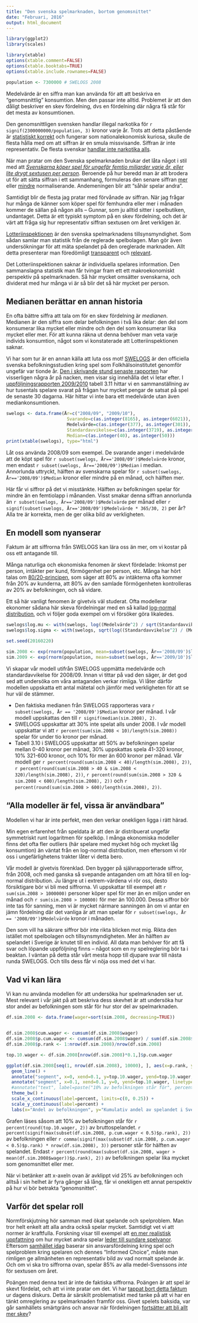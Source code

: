 ```yaml
---
title: "Den svenska spelmarknaden, bortom genomsnittet"
date: "Februari, 2016"
output: html_document
---
```


```r
library(ggplot2)
library(scales)

library(xtable)
options(xtable.comment=FALSE)
options(xtable.booktabs=TRUE)
options(xtable.include.rownames=FALSE)

population <- 7300000 # SWELOGS 2008
```

Medelvärde är en siffra man kan använda för att att beskriva en "genomsnittlig" konsumtion. Men den passar inte alltid. Problemet är att den dåligt beskriver en skev fördelning, dvs en fördelning där några få står för det mesta av konsumtionen.

Den genomsnittligen svensken handlar illegal narkotika för `r signif(2300000000/population, 3)` kronor varje år. Trots att detta påstående är [statistiskt korrekt](http://www.svd.se/sex-och-droger-omsatter-miljarder-svenskarna-koper-droger-och-prostituerade-for-miljarder) och fungerar som nationalekonomisk kuriosa, skulle de flesta hålla med om att siffran är en smula missvisande. Siffran är inte representativ. De flesta svenskar [handlar inte narkotika alls](http://www.can.se/sv/drogfakta/fragor-och-svar/narkotika/#Hur-manga-anvander-narkotika-i-Sverige).

När man pratar om den Svenska spelmarknaden brukar det låta något i stil med att [*Svenskarna köper spel för ungefär femtio miljarder varje år, eller lite drygt sextusen per person*](http://www.lotteriinspektionen.se/sv/Om-oss/Statistik/). Beroende på hur beredd man är att brodera ut för att sätta siffran i ett sammanhang, formuleras den senare siffran [mer](http://www.thegamblermagazine.se/2016/02/18/sammanfattning-den-reglerade-spelmarknaden-2015/) eller [mindre](http://www.dn.se/ekonomi/oreglerade-internetbolag-tog-hem-spelet-2014/) normaliserande. Andemeningen blir att "såhär spelar andra".

Samtidigt blir de flesta jag pratar med förvånade av siffran. När jag frågar hur många de känner som köper spel för femhundra eller mer i månaden kommer de sällan på någon alls -- Gunnar, som ju alltid sitter i spelbutiken, undantaget. Detta är ett typiskt symptom på en skev fördelning, och det är värt att fråga sig hur representativ siffran sextusen om året verkligen är.



[Lotteriinspektionen](http://www.lotteriinspektionen.se) är den svenska spelmarknadens tillsynsmyndighet. Som sådan samlar man statistik från de reglerade spelbolagen. Man gör även undersökningar för att mäta spelandet på den oreglerade marknaden. Allt detta presenterar man föredömligt  [transparent](http://www.lotteriinspektionen.se/sv/Om-oss/Statistik/) och [relevant](http://www.lotteriinspektionen.se/sv/Om-oss/Statistik/Veckans-statistik/). 

Det Lotteriinspektionen saknar är individuella spelares information. Den sammanslagna statistik man får tvingar fram ett ett makroekonomiskt perspektiv på spelmarknaden. Så här mycket omsätter svenskarna, och dividerat med hur många vi är så blir det så här mycket per person.

## Medianen berättar en annan historia

En ofta bättre siffra att tala om för en skev fördelning är *medianen*. Medianen är den siffra som delar befolkningen i två lika delar: den del som konsumerar lika mycket eller mindre och den del som konsumerar lika mycket eller mer. För att kunna räkna ut denna behöver man veta varje individs konsumtion, något som vi konstaterade att Lotteriinspektionen saknar.

Vi har som tur är en annan källa att luta oss mot! [SWELOGS](http://www.folkhalsomyndigheten.se/amnesomraden/andts/spel/swelogs-befolkningsstudie/) är den officiella svenska befolkningsstudien kring spel som Folkhälsoinstitutet genomför ungefär var tionde år. [Den i skrivande stund senaste rapporten](http://www.folkhalsomyndigheten.se/publicerat-material/publikationer/Spel-om-pengar-och-spelproblem-i-Sverige-20082009-Huvudresultat-fran-SWELOGS-befolkningsstudie/) har visserligen några år på nacken, men visar sig innehålla det vi letar efter. I [uppföljningsrapporten 2009/2010](https://www.folkhalsomyndigheten.se/pagefiles/12792/R2012-04-Spel-om-pengar-och-spelproblem-i-Sverige-2009-2010.pdf) tabell 3.11 hittar vi en sammanställning av hur tusentals spelare svarat på frågan hur mycket pengar de satsat på spel de senaste 30 dagarna. Här hittar vi inte bara ett medelvärde utan även mediankonsumtionen.

```r
swelogs <- data.frame(År=c("2008/09", "2009/10"),
                       Svarande=c(as.integer(8165), as.integer(6021)),
                       Medelvärde=c(as.integer(377), as.integer(301)),
                       Standardavvikelse=c(as.integer(3719), as.integer(2654)),
                       Median=c(as.integer(40), as.integer(50)))
print(xtable(swelogs), type="html")
```

Låt oss använda 2008/09 som exempel. De svarande anger i medelvärde att de köpt spel för `r subset(swelogs, År=='2008/09')$Medelvärde` kronor, men endast `r subset(swelogs, År=='2008/09')$Median` i median. Annorlunda uttryckt, hälften av svenskarna spelar för `r subset(swelogs, År=='2008/09')$Median` kronor eller mindre på en månad, och hälften mer.

Här får vi siffror på det vi misstänkte. Hälften av befolkningen spelar för mindre än en femtiolapp i månanden. Visst smakar denna siffran annorlunda än `r subset(swelogs, År=='2008/09')$Medelvärde` per månad eller `r signif(subset(swelogs, År=='2008/09')$Medelvärde * 365/30, 2)` per år? Alla tre är korrekta, men de ger olika bild av verkligheten.

## En modell som nyanserar

Faktum är att siffrorna från SWELOGS kan lära oss än mer, om vi kostar på oss ett antagande till.

Många naturliga och ekonomiska fenomen är skevt fördelade: Inkomst per person, intäkter per kund, förmögenhet per person, etc. Många har hört talas om [80/20-principen](https://en.wikipedia.org/wiki/Pareto_principle), som säger att 80% av intäkterna ofta kommer från 20% av kunderna, att 80% av den samlade förmögenheten kontrolleras av 20% av befolkningen, och så vidare.

Ett så här vanligt fenomen är givetvis väl studerat. Ofta modellerar ekonomer sådana här skeva fördelningar med en så kallad [log-normal distribution](https://en.wikipedia.org/wiki/Log-normal_distribution), och vi följer goda exempel om vi försöker göra likaledes. 

```r

swelogs$log.mu <- with(swelogs, log((Medelvärde^2) / sqrt(Standardavvikelse^2 + Medelvärde^2)))
swelogs$log.sigma <- with(swelogs, sqrt(log((Standardavvikelse^2) / (Medelvärde^2) + 1)))

set.seed(20160220)

sim.2008 <- exp(rnorm(population, mean=subset(swelogs, År=='2008/09')$log.mu, sd=subset(swelogs, År=='2008/09')$log.sigma))
sim.2009 <- exp(rnorm(population, mean=subset(swelogs, År=='2009/10')$log.mu, sd=subset(swelogs, År=='2009/10')$log.sigma))
```

Vi skapar vår modell utifrån SWELOGS uppmätta medelvärde och standardavvikelse för 2008/09. Innan vi tittar på vad den säger, är det god sed att undersöka om våra antaganden verkar rimliga. Vi låter därför modellen uppskatta ett antal mätetal och jämför med verkligheten för att se hur väl de stämmer.

 * Den faktiska medianen från SWELOGS rapporteras vara `r subset(swelogs, År == '2008/09')$Median` kronor per månad. I vår modell uppskattas den till `r signif(median(sim.2008), 2)`.
 * SWELOGS uppskattar att 30% inte spelat alls under 2008. I vår modell uppskattar vi att `r percent(sum(sim.2008 < 10)/length(sim.2008))` spelar för under tio kronor per månad.
 * Tabell 3.10 i SWELOGS uppskattar att 50% av befolkningen spelar mellan 0-40 kronor per månad, 30% uppskattas spela 41-320 kronor, 10% 321-600 kronor, och 10% för mer än 600 kronor per månad. Vår modell ger `r percent(round(sum(sim.2008 < 40)/length(sim.2008), 2))`, `r percent(round(sum(sim.2008 > 40 & sim.2008 < 320)/length(sim.2008), 2))`, `r percent(round(sum(sim.2008 > 320 & sim.2008 < 600)/length(sim.2008), 2))` och `r percent(round(sum(sim.2008 > 600)/length(sim.2008), 2))`. 

## "Alla modeller är fel, vissa är användbara"

Modellen vi har är inte perfekt, men den verkar onekligen ligga i rätt härad. 

Min egen erfarenhet från speldata är att den är distribuerat ungefär symmetriskt runt logaritmen för spelköp. I många ekonomiska modeller finns det ofta fler outliers (här spelare med mycket hög och mycket låg konsumtion) än väntat från en log-normal distribution, men eftersom vi rör oss i ungefärlighetens trakter låter vi detta bero.

Vår modell är givetvis förenklad. Den bygger på självrapporterade siffror, från 2008, och med ganska så svepande antaganden om att höra till en log-normal distribution. Ju längre ut i extrem-värdena vi rör oss, desto försiktigare bör vi bli med siffrorna. Vi uppskattar till exempel att `r sum(sim.2008 > 1000000)` personer köper spel för mer än en miljon under en månad och `r sum(sim.2008 > 100000)` för mer än 100.000. Dessa siffror bör inte tas för sanning, men vi är mycket närmare sanningen än om vi antar en jämn fördelning där det vanliga är att man spelar för `r subset(swelogs, År == '2008/09')$Medelvärde` kronor i månaden.

Den som vill ha säkrare siffror bör inte rikta blicken mot mig. Rikta den istället mot spelbolagen och tillsynsmyndigheten. Mer än hälften av spelandet i Sverige är knutet till en individ. All data man behöver för att få svar och löpande uppföljning finns -- något som en ny spelreglering bör ta i beaktan. I väntan på detta står vårt mesta hopp till djupare svar till nästa runda SWELOGS. Och tills dess får vi nöja oss med det vi har.


## Vad vi kan lära

Vi kan nu använda modellen för att undersöka hur spelmarknaden ser ut. Mest relevant i vår jakt på att beskriva dess skevhet är att undersöka hur stor andel av befolkningen som står för hur stor del av spelmarknaden.

```r
df.sim.2008 <- data.frame(wager=sort(sim.2008, decreasing=TRUE))


df.sim.2008$cum.wager <- cumsum(df.sim.2008$wager)
df.sim.2008$p.cum.wager <- cumsum(df.sim.2008$wager) / sum(df.sim.2008$wager)
df.sim.2008$p.rank <- 1:nrow(df.sim.2008)/nrow(df.sim.2008)

top.10.wager <- df.sim.2008[nrow(df.sim.2008)*0.1,]$p.cum.wager

ggplot(df.sim.2008[seq(1, nrow(df.sim.2008), 10000), ], aes(x=p.rank, y=p.cum.wager)) +
  geom_line() +
  annotate("segment", x=0, xend=0.1, y=top.10.wager, yend=top.10.wager, linetype="dotted") +
  annotate("segment", x=0.1, xend=0.1, y=0, yend=top.10.wager, linetype="dotted") +
  #annotate("text", label=paste("10% av befolkningen står för", percent(round(top.10.wager,2)), "av spelandet"), x=0, y=top.10.wager+0.05, hjust=0, size=6) +
  theme_bw() +
  scale_x_continuous(label=percent, limits=c(0, 0.25)) +
  scale_y_continuous(label=percent) +
  labs(x="Andel av befolkningen", y="Kumulativ andel av spelandet i Sverige")
```

Grafen läses såsom att 10% av befolkningen står för `r percent(round(top.10.wager, 2))` av bruttospelandet. `r percent(signif(max(subset(df.sim.2008, p.cum.wager < 0.5)$p.rank), 2))` av befolkningen eller `r comma(signif(max(subset(df.sim.2008, p.cum.wager < 0.5)$p.rank) * nrow(df.sim.2008), 3))` personer står för hälften av spelandet. Endast `r percent(round(max(subset(df.sim.2008, wager > mean(df.sim.2008$wager))$p.rank), 2))` av befolkningen spelar lika mycket som genomsnittet eller mer.

När vi betänker att x-axeln ovan är avklippt vid 25% av befolkningen och alltså i sin helhet är fyra gånger så lång, får vi onekligen ett annat perspektiv på hur vi bör betrakta "genomsnittet".



## Varför det spelar roll

Normförskjutning hör samman med ökat spelande och spelproblem. Man tror helt enkelt att alla andra också spelar mycket. Samtidigt vet vi att normer är kraftfulla. Forskning visar till exempel att [en mer realistisk uppfattning](http://www.ncbi.nlm.nih.gov/pubmed/26009785) om hur mycket andra spelar [leder till sundare spelvanor](http://www.tandfonline.com/doi/full/10.1080/07448481.2013.865626). Eftersom [samhället idag](http://www.bokus.com/bok/9789147114771/ansvar-och-marknader-vem-tar-ansvar-for-spelmarknadens-baksida/) baserar sin ansvarsfördelning kring spel och spelproblem kring spelaren och dennes "Informed Choice", måste man rimligen ge allmänheten en representativ bild av vad normalt spelande är. Och om vi ska tro siffrorna ovan, spelar 85% av alla medel-Svenssons *inte* för sextusen om året.

Poängen med denna text är inte de faktiska siffrorna. Poängen är att spel är skevt fördelat, och att vi inte pratar om det. Vi har [tappat bort detta faktum](http://data.riksdagen.se/dokument/GR02Kr278) ur dagens diskurs. Detta är särskilt problematiskt med tanke på att vi har en tänkt omreglering av spelmarknaden framför oss. Givet spelets baksida, var går samhällets smärtgräns och ansvar när fördelningen [fortsätter att bli allt mer skev](http://www.lotteriinspektionen.se/sv/Press/Nyheter/Farre-spelar/)?